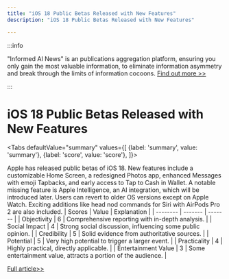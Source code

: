 ```yaml
---
title: "iOS 18 Public Betas Released with New Features"
description: "iOS 18 Public Betas Released with New Features"

---
```



:::info

"Informed AI News" is an publications aggregation platform, ensuring you only gain the most valuable information, to eliminate information asymmetry and break through the limits of information cocoons.  [Find out more >>](/)

:::

# iOS 18 Public Betas Released with New Features


<Tabs
	defaultValue="summary"
	values={[
	{label: 'summary', value: 'summary'},
	{label: 'score', value: 'score'},
]}>
<TabItem value="summary">


Apple has released public betas of iOS 18. New features include a customizable Home Screen, a redesigned Photos app, enhanced Messages with emoji Tapbacks, and early access to Tap to Cash in Wallet. A notable missing feature is Apple Intelligence, an AI integration, which will be introduced later. Users can revert to older OS versions except on Apple Watch. Exciting additions like head nod commands for Siri with AirPods Pro 2 are also included.
</TabItem>
<TabItem value="score">
	| Scores     | Value   | Explanation |
	| -------- | ------- | ------- |
	| Objectivity  | 6    | Comprehensive reporting with in-depth analysis.    |
	| Social Impact | 4     | Strong social discussion, influencing some public opinion.    |
	| Credibility    | 5    | Solid evidence from authoritative sources.    |
	| Potential    | 5    | Very high potential to trigger a larger event.    |
	| Practicality    | 4    | Highly practical, directly applicable.    |
	| Entertainment Value    | 3    | Some entertainment value, attracts a portion of the audience.    |
</TabItem>
</Tabs>

[Full article>>](https://techcrunch.com/2024/07/15/apples-public-betas-for-ios-18-are-here-to-test-out/)
